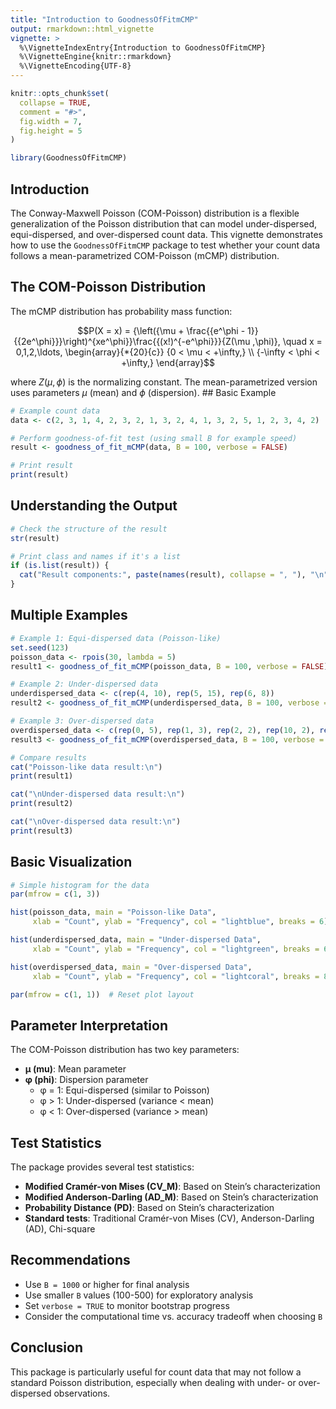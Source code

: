 ```yaml
---
title: "Introduction to GoodnessOfFitmCMP"
output: rmarkdown::html_vignette
vignette: >
  %\VignetteIndexEntry{Introduction to GoodnessOfFitmCMP}
  %\VignetteEngine{knitr::rmarkdown}
  %\VignetteEncoding{UTF-8}
---
```


```r
knitr::opts_chunk$set(
  collapse = TRUE,
  comment = "#>",
  fig.width = 7,
  fig.height = 5
)
```

```r
library(GoodnessOfFitmCMP)
```

## Introduction

The Conway-Maxwell Poisson (COM-Poisson) distribution is a flexible generalization of the Poisson distribution that can model under-dispersed, equi-dispersed, and over-dispersed count data. This vignette demonstrates how to use the `GoodnessOfFitmCMP` package to test whether your count data follows a mean-parametrized COM-Poisson (mCMP) distribution.

## The COM-Poisson Distribution

The mCMP distribution has probability mass function:

$$P(X = x) = {\left({\mu + \frac{{e^\phi - 1}}{{2e^\phi}}}\right)^{xe^\phi}}\frac{{(x!)^{-e^\phi}}}{Z(\mu ,\phi)},
    \quad x = 0,1,2,\ldots,
    \begin{array}{*{20}{c}}
       {0 < \mu < +\infty,}  \\
       {-\infty < \phi < +\infty,}
    \end{array}$$

where $Z(\mu, \phi)$ is the normalizing constant. The mean-parametrized version uses parameters $\mu$ (mean) and $\phi$ (dispersion).
## Basic Example

```r
# Example count data
data <- c(2, 3, 1, 4, 2, 3, 2, 1, 3, 2, 4, 1, 3, 2, 5, 1, 2, 3, 4, 2)

# Perform goodness-of-fit test (using small B for example speed)
result <- goodness_of_fit_mCMP(data, B = 100, verbose = FALSE)

# Print result
print(result)
```

## Understanding the Output

```r
# Check the structure of the result
str(result)

# Print class and names if it's a list
if (is.list(result)) {
  cat("Result components:", paste(names(result), collapse = ", "), "\n")
}
```

## Multiple Examples

```r
# Example 1: Equi-dispersed data (Poisson-like)
set.seed(123)
poisson_data <- rpois(30, lambda = 5)
result1 <- goodness_of_fit_mCMP(poisson_data, B = 100, verbose = FALSE)

# Example 2: Under-dispersed data
underdispersed_data <- c(rep(4, 10), rep(5, 15), rep(6, 8))
result2 <- goodness_of_fit_mCMP(underdispersed_data, B = 100, verbose = FALSE)

# Example 3: Over-dispersed data  
overdispersed_data <- c(rep(0, 5), rep(1, 3), rep(2, 2), rep(10, 2), rep(15, 1))
result3 <- goodness_of_fit_mCMP(overdispersed_data, B = 100, verbose = FALSE)

# Compare results
cat("Poisson-like data result:\n")
print(result1)

cat("\nUnder-dispersed data result:\n") 
print(result2)

cat("\nOver-dispersed data result:\n")
print(result3)
```

## Basic Visualization

```r
# Simple histogram for the data
par(mfrow = c(1, 3))

hist(poisson_data, main = "Poisson-like Data", 
     xlab = "Count", ylab = "Frequency", col = "lightblue", breaks = 6)

hist(underdispersed_data, main = "Under-dispersed Data",
     xlab = "Count", ylab = "Frequency", col = "lightgreen", breaks = 6)

hist(overdispersed_data, main = "Over-dispersed Data",
     xlab = "Count", ylab = "Frequency", col = "lightcoral", breaks = 8)

par(mfrow = c(1, 1))  # Reset plot layout
```

## Parameter Interpretation

The COM-Poisson distribution has two key parameters:

- **μ (mu)**: Mean parameter
- **φ (phi)**: Dispersion parameter
  - φ = 1: Equi-dispersed (similar to Poisson)
  - φ > 1: Under-dispersed (variance < mean)
  - φ < 1: Over-dispersed (variance > mean)

## Test Statistics

The package provides several test statistics:

- **Modified Cramér-von Mises (CV_M)**: Based on Stein's characterization
- **Modified Anderson-Darling (AD_M)**: Based on Stein's characterization  
- **Probability Distance (PD)**: Based on Stein's characterization
- **Standard tests**: Traditional Cramér-von Mises (CV), Anderson-Darling (AD), Chi-square

## Recommendations

- Use `B = 1000` or higher for final analysis
- Use smaller `B` values (100-500) for exploratory analysis
- Set `verbose = TRUE` to monitor bootstrap progress
- Consider the computational time vs. accuracy tradeoff when choosing `B`

## Conclusion

This package is particularly useful for count data that may not follow a standard Poisson distribution, especially when dealing with under- or over-dispersed observations.
